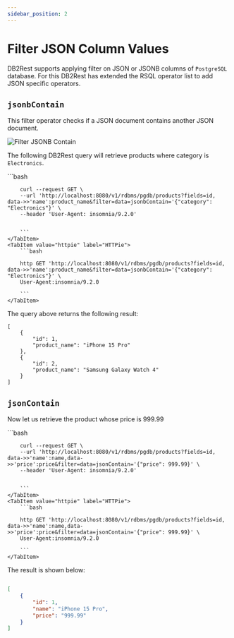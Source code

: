 ```yaml
---
sidebar_position: 2
---
```


# Filter JSON Column Values

DB2Rest supports applying filter on JSON or JSONB columns of `PostgreSQL` database. For this DB2Rest has extended the RSQL operator list
to add JSON specific operators.


## `jsonbContain`

This filter operator checks if a JSON document contains another JSON document.

![Filter JSONB Contain](./assets/filter_jsonbContain.png)


The following DB2Rest query will retrieve products where category is `Electronics`.

<Tabs>
    <TabItem value="cURL" label="cURL" default>
        ```bash

        curl --request GET \
        --url 'http://localhost:8080/v1/rdbms/pgdb/products?fields=id, data->>'name':product_name&filter=data=jsonbContain='{"category": "Electronics"}' \
        --header 'User-Agent: insomnia/9.2.0'


        ```
    </TabItem>
    <TabItem value="httpie" label="HTTPie">
        ```bash

        http GET 'http://localhost:8080/v1/rdbms/pgdb/products?fields=id, data->>'name':product_name&filter=data=jsonbContain='{"category": "Electronics"}' \
        User-Agent:insomnia/9.2.0

        ```
    </TabItem>

</Tabs>


The query above returns the following result:

```http
[
	{
		"id": 1,
		"product_name": "iPhone 15 Pro"
	},
	{
		"id": 2,
		"product_name": "Samsung Galaxy Watch 4"
	}
]

```

## `jsonContain`

Now let us retrieve the product whose price is 999.99

<Tabs>
    <TabItem value="cURL" label="cURL" default>
        ```bash

        curl --request GET \
        --url 'http://localhost:8080/v1/rdbms/pgdb/products?fields=id, data->>'name':name,data->>'price':price&filter=data=jsonContain='{"price": 999.99}' \
        --header 'User-Agent: insomnia/9.2.0'


        ```
    </TabItem>
    <TabItem value="httpie" label="HTTPie">
        ```bash

        http GET 'http://localhost:8080/v1/rdbms/pgdb/products?fields=id, data->>'name':name,data->>'price':price&filter=data=jsonContain='{"price": 999.99}' \
        User-Agent:insomnia/9.2.0

        ```
    </TabItem>

</Tabs>

The result is shown below:

````json lines

[
	{
		"id": 1,
		"name": "iPhone 15 Pro",
		"price": "999.99"
	}
]

````
